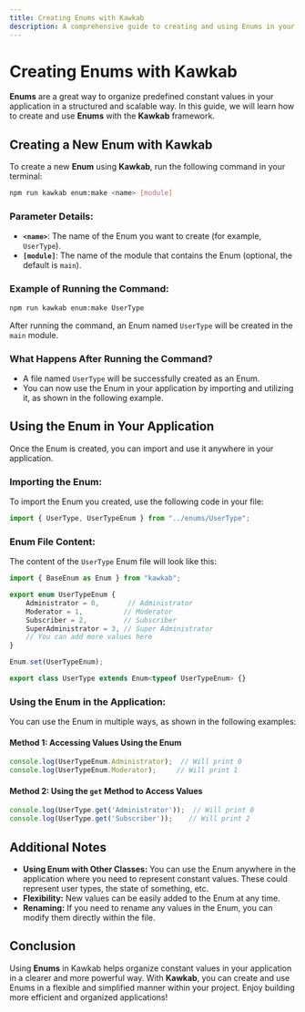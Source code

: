 ```yaml
---
title: Creating Enums with Kawkab
description: A comprehensive guide to creating and using Enums in your application using the `npm run kawkab enum:make` command.
---
```


# Creating Enums with Kawkab

**Enums** are a great way to organize predefined constant values in your application in a structured and scalable way. In this guide, we will learn how to create and use **Enums** with the **Kawkab** framework.

## Creating a New Enum with Kawkab

To create a new **Enum** using **Kawkab**, run the following command in your terminal:

```bash
npm run kawkab enum:make <name> [module]
```

### **Parameter Details:**

- **`<name>`**: The name of the Enum you want to create (for example, `UserType`).
- **`[module]`**: The name of the module that contains the Enum (optional, the default is `main`).

### Example of Running the Command:

```bash
npm run kawkab enum:make UserType
```

After running the command, an Enum named `UserType` will be created in the `main` module.

### What Happens After Running the Command?

- A file named `UserType` will be successfully created as an Enum.
- You can now use the Enum in your application by importing and utilizing it, as shown in the following example.

## Using the Enum in Your Application

Once the Enum is created, you can import and use it anywhere in your application.

### Importing the Enum:

To import the Enum you created, use the following code in your file:

```javascript
import { UserType, UserTypeEnum } from "../enums/UserType";
```

### Enum File Content:

The content of the `UserType` Enum file will look like this:

```javascript
import { BaseEnum as Enum } from "kawkab";

export enum UserTypeEnum {
    Administrator = 0,       // Administrator
    Moderator = 1,          // Moderator
    Subscriber = 2,         // Subscriber
    SuperAdministrator = 3, // Super Administrator
    // You can add more values here
}

Enum.set(UserTypeEnum);

export class UserType extends Enum<typeof UserTypeEnum> {}
```

### Using the Enum in the Application:

You can use the Enum in multiple ways, as shown in the following examples:

#### Method 1: Accessing Values Using the Enum

```javascript
console.log(UserTypeEnum.Administrator);  // Will print 0
console.log(UserTypeEnum.Moderator);     // Will print 1
```

#### Method 2: Using the `get` Method to Access Values

```javascript
console.log(UserType.get('Administrator'));  // Will print 0
console.log(UserType.get('Subscriber'));    // Will print 2
```

## Additional Notes

- **Using Enum with Other Classes:** You can use the Enum anywhere in the application where you need to represent constant values. These could represent user types, the state of something, etc.
- **Flexibility:** New values can be easily added to the Enum at any time.
- **Renaming:** If you need to rename any values in the Enum, you can modify them directly within the file.

## Conclusion

Using **Enums** in Kawkab helps organize constant values in your application in a clearer and more powerful way. With **Kawkab**, you can create and use Enums in a flexible and simplified manner within your project. Enjoy building more efficient and organized applications!